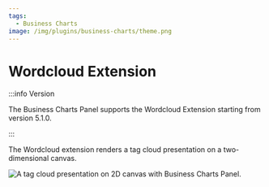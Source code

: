 ```yaml
---
tags:
  - Business Charts
image: /img/plugins/business-charts/theme.png
---
```



# Wordcloud Extension

:::info Version

The Business Charts Panel supports the Wordcloud Extension starting from version 5.1.0.

:::

The Wordcloud extension renders a tag cloud presentation on a two-dimensional canvas.

<Image
  title="A tag cloud presentation on 2D canvas with Business Charts Panel."
  src="/img/blog/2023-08-22-echarts-panel-5.1.0/wordcloud.png"
/>
